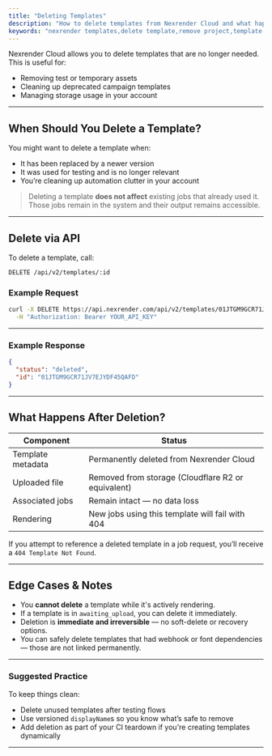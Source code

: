 ```yaml
---
title: "Deleting Templates"
description: "How to delete templates from Nexrender Cloud and what happens after."
keywords: "nexrender templates,delete template,remove project,template cleanup"
---
```


Nexrender Cloud allows you to delete templates that are no longer needed. This is useful for:

- Removing test or temporary assets
- Cleaning up deprecated campaign templates
- Managing storage usage in your account

---

## When Should You Delete a Template?

You might want to delete a template when:

- It has been replaced by a newer version
- It was used for testing and is no longer relevant
- You’re cleaning up automation clutter in your account

> Deleting a template **does not affect** existing jobs that already used it. Those jobs remain in the system and their output remains accessible.

---

## Delete via API

To delete a template, call:

```
DELETE /api/v2/templates/:id
```

### Example Request

```bash
curl -X DELETE https://api.nexrender.com/api/v2/templates/01JTGM9GCR71JV7EJYDF45QAFD \
  -H "Authorization: Bearer YOUR_API_KEY"
```

---

### Example Response

```json
{
  "status": "deleted",
  "id": "01JTGM9GCR71JV7EJYDF45QAFD"
}
```

---

## What Happens After Deletion?

| Component         | Status                                             |
| ----------------- | -------------------------------------------------- |
| Template metadata | Permanently deleted from Nexrender Cloud           |
| Uploaded file     | Removed from storage (Cloudflare R2 or equivalent) |
| Associated jobs   | Remain intact — no data loss                       |
| Rendering         | New jobs using this template will fail with 404    |

If you attempt to reference a deleted template in a job request, you’ll receive a `404 Template Not Found`.

---

## Edge Cases & Notes

- You **cannot delete** a template while it's actively rendering.
- If a template is in `awaiting_upload`, you can delete it immediately.
- Deletion is **immediate and irreversible** — no soft-delete or recovery options.
- You can safely delete templates that had webhook or font dependencies — those are not linked permanently.

---

### Suggested Practice

To keep things clean:

- Delete unused templates after testing flows
- Use versioned `displayName`s so you know what’s safe to remove
- Add deletion as part of your CI teardown if you're creating templates dynamically

---
